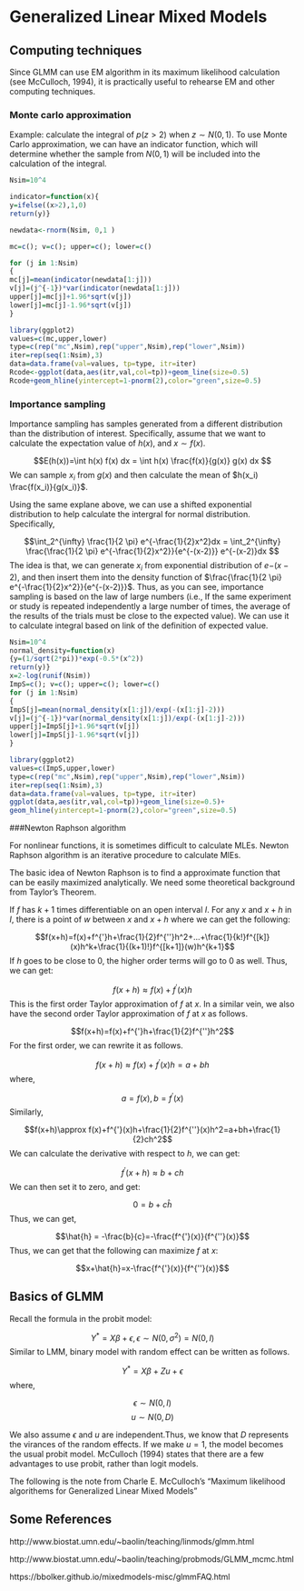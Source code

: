 # Generalized Linear Mixed Models

## Computing techniques

Since GLMM can use EM algorithm in its maximum likelihood calculation (see McCulloch, 1994), it is practically useful to rehearse EM and other computing techniques.

### Monte carlo approximation

Example: calculate the integral of $p(z>2)$ when $z \sim N(0,1)$. To use Monte Carlo approximation, we can have an indicator function, which will determine whether the sample from $N(0,1)$ will be included into the calculation of the integral.

```R
Nsim=10^4

indicator=function(x){
y=ifelse((x>2),1,0)
return(y)}

newdata<-rnorm(Nsim, 0,1 )

mc=c(); v=c(); upper=c(); lower=c()

for (j in 1:Nsim)
{
mc[j]=mean(indicator(newdata[1:j]))
v[j]=(j^{-1})*var(indicator(newdata[1:j]))
upper[j]=mc[j]+1.96*sqrt(v[j])
lower[j]=mc[j]-1.96*sqrt(v[j])
}

library(ggplot2)
values=c(mc,upper,lower)
type=c(rep("mc",Nsim),rep("upper",Nsim),rep("lower",Nsim))
iter=rep(seq(1:Nsim),3)
data=data.frame(val=values, tp=type, itr=iter)
Rcode<-ggplot(data,aes(itr,val,col=tp))+geom_line(size=0.5)
Rcode+geom_hline(yintercept=1-pnorm(2),color="green",size=0.5)
```

### Importance sampling

Importance sampling has samples generated from a different distribution than the distribution of interest. Specifically, assume that we want to calculate the expectation value of $h(x)$, and $x \sim f(x)$.

$$E(h(x))=\int h(x) f(x) dx = \int h(x) \frac{f(x)}{g(x)} g(x) dx $$
We can sample $x_i$ from $g(x)$ and then calculate the mean of $h(x_i) \frac{f(x_i)}{g(x_i)}$.



Using the same explane above, we can use a shifted exponential distribution to help calculate the intergral for normal distribution. Specifically,

$$\int_2^{\infty} \frac{1}{2 \pi} e^{-\frac{1}{2}x^2}dx = \int_2^{\infty} \frac{\frac{1}{2 \pi} e^{-\frac{1}{2}x^2}}{e^{-(x-2)}} e^{-(x-2)}dx $$
The idea is that, we can generate $x_i$ from exponential distribution of $e{-(x-2)}$, and then insert them into the density function of $\frac{\frac{1}{2 \pi} e^{-\frac{1}{2}x^2}}{e^{-(x-2)}}$. Thus, as you can see, importance sampling is based on the law of large numbers (i.e., If the same experiment or study is repeated independently a large number of times, the average of the results of the trials must be close to the expected value). We can use it to calculate integral based on link of the definition of expected value. 

```R
Nsim=10^4
normal_density=function(x)
{y=(1/sqrt(2*pi))*exp(-0.5*(x^2))
return(y)}
x=2-log(runif(Nsim))
ImpS=c(); v=c(); upper=c(); lower=c()
for (j in 1:Nsim)
{
ImpS[j]=mean(normal_density(x[1:j])/exp(-(x[1:j]-2)))
v[j]=(j^{-1})*var(normal_density(x[1:j])/exp(-(x[1:j]-2)))
upper[j]=ImpS[j]+1.96*sqrt(v[j])
lower[j]=ImpS[j]-1.96*sqrt(v[j])
}

library(ggplot2)
values=c(ImpS,upper,lower)
type=c(rep("mc",Nsim),rep("upper",Nsim),rep("lower",Nsim))
iter=rep(seq(1:Nsim),3)
data=data.frame(val=values, tp=type, itr=iter)
ggplot(data,aes(itr,val,col=tp))+geom_line(size=0.5)+
geom_hline(yintercept=1-pnorm(2),color="green",size=0.5)

```

###Newton Raphson algorithm

For nonlinear functions, it is sometimes difficult to calculate MLEs. Newton Raphson algorithm is an iterative procedure to calculate MlEs. 

The basic idea of Newton Raphson is to find a approximate function that can be easily maximized analytically. We need some theoretical background from Taylor's Theorem. 

If $f$ has $k+1$ times differentiable on an open interval $I$. For any $x$ and $x+h$ in $I$, there is a point of $w$ between $x$ and $x+h$ where we can get the following:

$$f(x+h)=f(x)+f^{'}h+\frac{1}{2}f^{''}h^2+...+\frac{1}{k!}f^{[k]}(x)h^k+\frac{1}{(k+1)!}f^{[k+1]}(w)h^{k+1}$$
If $h$ goes to be close to $0$, the higher order terms will go to $0$ as well. Thus, we can get:

$$f(x+h) \approx f(x)+f^{'}(x)h $$
This is the first order Taylor approximation of $f$ at $x$. In a similar vein, we also have the second order Taylor approximation of $f$ at $x$ as follows. 

$$f(x+h)=f(x)+f^{'}h+\frac{1}{2}f^{''}h^2$$
For the first order, we can rewrite it as follows. 

$$f(x+h) \approx f(x)+f^{'}(x)h = a+bh$$
where, 

$$ a = f(x), b=f^{'}(x)$$
Similarly,

$$f(x+h)\approx f(x)+f^{'}(x)h+\frac{1}{2}f^{''}(x)h^2=a+bh+\frac{1}{2}ch^2$$
We can calculate the derivative with respect to $h$, we can get:

$$f^{'}(x+h) \approx b+ch$$
We can then set it to zero, and get:

$$0=b+c \hat{h}$$
Thus, we can get,

$$\hat{h} = -\frac{b}{c}=-\frac{f^{'}(x)}{f^{''}(x)}$$
Thus, we can get that the following can maximize $f$ at $x$:

$$x+\hat{h}=x-\frac{f^{'}(x)}{f^{''}(x)}$$

## Basics of GLMM

Recall the formula in the probit model:

$$Y^*=X\beta+\epsilon, \epsilon \sim N(0,\sigma^2)=N(0,I)$$
Similar to LMM, binary model with random effect can be written as follows.

$$Y^*=X\beta+ Z u+\epsilon$$
where, 

$$\epsilon \sim N(0,I)$$
$$u \sim N(0, D)$$

We also assume $\epsilon$ and $u$ are independent.Thus, we know that $D$ represents the virances of the random effects. If we make $u =1$, the model becomes the usual probit model. McCulloch (1994) states that there are a few advantages to use probit, rather than logit models. 



The following is the note from Charle E. McCulloch's "Maximum likelihood algorithems for Generalized Linear Mixed Models"

## Some References

http://www.biostat.umn.edu/~baolin/teaching/linmods/glmm.html

http://www.biostat.umn.edu/~baolin/teaching/probmods/GLMM_mcmc.html

https://bbolker.github.io/mixedmodels-misc/glmmFAQ.html
